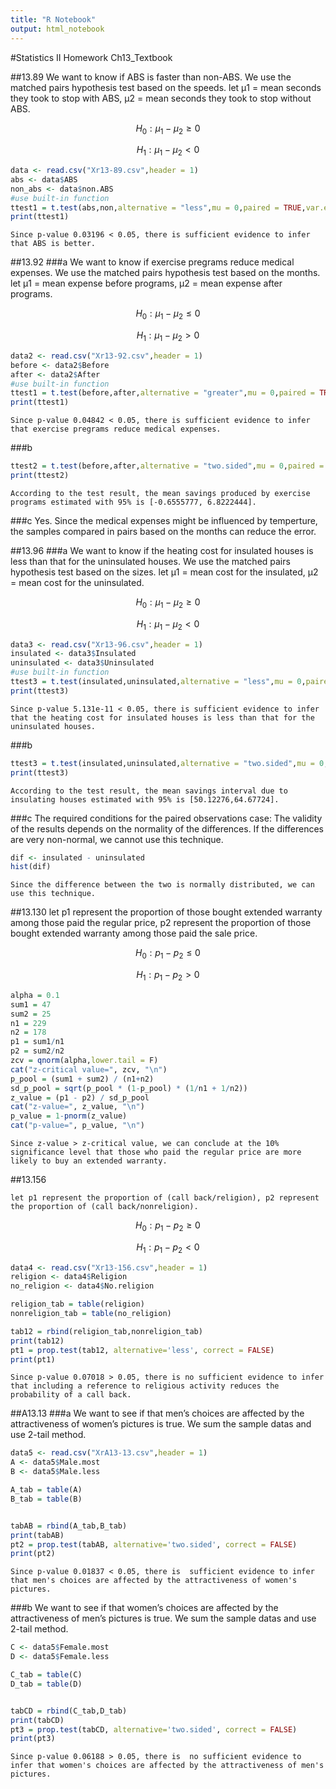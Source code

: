 ```yaml
---
title: "R Notebook"
output: html_notebook
---
```

#Statistics II Homework Ch13_Textbook

##13.89
    We want to know if ABS is faster than non-ABS.
    We use the matched pairs hypothesis test based on the speeds.
    let μ1 = mean seconds they took to stop with ABS, μ2 = mean seconds they took to stop without ABS.

$$
H_0:\mu_1 - \mu_2 \ge 0
$$

$$
H_1:\mu_1 - \mu_2 < 0
$$

```r
data <- read.csv("Xr13-89.csv",header = 1)
abs <- data$ABS
non_abs <- data$non.ABS
#use built-in function
ttest1 = t.test(abs,non,alternative = "less",mu = 0,paired = TRUE,var.equal = TRUE,conf.level = 0.95)
print(ttest1)
```
    Since p-value 0.03196 < 0.05, there is sufficient evidence to infer that ABS is better.
    
##13.92
###a
    We want to know if exercise pregrams reduce medical expenses.
    We use the matched pairs hypothesis test based on the months.
    let μ1 = mean expense before programs, μ2 = mean expense after programs.

$$
H_0:\mu_1 - \mu_2 \le 0
$$

$$
H_1:\mu_1 - \mu_2 > 0
$$

```r
data2 <- read.csv("Xr13-92.csv",header = 1)
before <- data2$Before
after <- data2$After
#use built-in function
ttest1 = t.test(before,after,alternative = "greater",mu = 0,paired = TRUE,var.equal = TRUE,conf.level = 0.95)
print(ttest1)
```
    Since p-value 0.04842 < 0.05, there is sufficient evidence to infer that exercise pregrams reduce medical expenses.
    
###b

```r
ttest2 = t.test(before,after,alternative = "two.sided",mu = 0,paired = TRUE,var.equal = TRUE,conf.level = 0.95)
print(ttest2)
```
    According to the test result, the mean savings produced by exercise programs estimated with 95% is [-0.6555777, 6.8222444].
###c
    Yes. Since the medical expenses might be influenced by temperture, the samples compared in pairs based on the months can reduce the error.
    
##13.96
###a
    We want to know if the heating cost for insulated houses is less than that for the uninsulated houses.
    We use the matched pairs hypothesis test based on the sizes.
    let μ1 = mean cost for the insulated, μ2 = mean cost for the uninsulated.

$$
H_0:\mu_1 - \mu_2 \ge 0
$$

$$
H_1:\mu_1 - \mu_2 < 0
$$

```r
data3 <- read.csv("Xr13-96.csv",header = 1)
insulated <- data3$Insulated
uninsulated <- data3$Uninsulated
#use built-in function
ttest3 = t.test(insulated,uninsulated,alternative = "less",mu = 0,paired = TRUE,var.equal = TRUE,conf.level = 0.90)
print(ttest3)
```

    Since p-value 5.131e-11 < 0.05, there is sufficient evidence to infer that the heating cost for insulated houses is less than that for the uninsulated houses.
###b
```r
ttest3 = t.test(insulated,uninsulated,alternative = "two.sided",mu = 0,paired = TRUE,var.equal = TRUE,conf.level = 0.95)
print(ttest3)
```

    According to the test result, the mean savings interval due to insulating houses estimated with 95% is [50.12276,64.67724].
    
###c
    The required conditions for the paired observations case: The validity of the results depends on the normality of the differences.
    If the differences are very non-normal, we cannot use this technique.
```r
dif <- insulated - uninsulated
hist(dif)
```
    
    Since the difference between the two is normally distributed, we can use this technique.
##13.130
    let p1 represent the proportion of those bought extended warranty among those paid the regular price, p2 represent the proportion of those bought extended warranty among those paid the sale price.

$$
H_0:p_1 - p_2 \le 0
$$

$$
H_1:p_1 - p_2 > 0
$$

```r
alpha = 0.1
sum1 = 47
sum2 = 25
n1 = 229
n2 = 178
p1 = sum1/n1
p2 = sum2/n2
zcv = qnorm(alpha,lower.tail = F)
cat("z-critical value=", zcv, "\n")
p_pool = (sum1 + sum2) / (n1+n2)
sd_p_pool = sqrt(p_pool * (1-p_pool) * (1/n1 + 1/n2))
z_value = (p1 - p2) / sd_p_pool
cat("z-value=", z_value, "\n")
p_value = 1-pnorm(z_value)
cat("p-value=", p_value, "\n")

```
    Since z-value > z-critical value, we can conclude at the 10% significance level that those who paid the regular price are more likely to buy an extended warranty.
    
##13.156

    let p1 represent the proportion of (call back/religion), p2 represent the proportion of (call back/nonreligion).

$$
H_0:p_1 - p_2 \ge 0
$$

$$
H_1:p_1 - p_2 < 0
$$

```r
data4 <- read.csv("Xr13-156.csv",header = 1)
religion <- data4$Religion
no_religion <- data4$No.religion

religion_tab = table(religion)
nonreligion_tab = table(no_religion)

tab12 = rbind(religion_tab,nonreligion_tab)
print(tab12)
pt1 = prop.test(tab12, alternative='less', correct = FALSE)
print(pt1)
```
    Since p-value 0.07018 > 0.05, there is no sufficient evidence to infer that including a reference to religious activity reduces the probability of a call back.
    

##A13.13
###a
    We want to see if that men's choices are affected by the attractiveness of women's pictures is true. We sum the sample datas and use 2-tail method.

```r
data5 <- read.csv("XrA13-13.csv",header = 1)
A <- data5$Male.most
B <- data5$Male.less

A_tab = table(A)
B_tab = table(B)


tabAB = rbind(A_tab,B_tab)
print(tabAB)
pt2 = prop.test(tabAB, alternative='two.sided', correct = FALSE)
print(pt2)
```

    Since p-value 0.01837 < 0.05, there is  sufficient evidence to infer that men's choices are affected by the attractiveness of women's pictures.

###b
    We want to see if that women's choices are affected by the attractiveness of men's pictures is true. We sum the sample datas and use 2-tail method.
```r
C <- data5$Female.most
D <- data5$Female.less

C_tab = table(C)
D_tab = table(D)


tabCD = rbind(C_tab,D_tab)
print(tabCD)
pt3 = prop.test(tabCD, alternative='two.sided', correct = FALSE)
print(pt3)
```

    Since p-value 0.06188 > 0.05, there is  no sufficient evidence to infer that women's choices are affected by the attractiveness of men's pictures.


